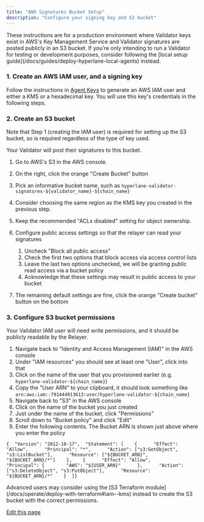 ```yaml
---
title: "AWS Signatures Bucket Setup"
description: "Configure your signing key and S3 bucket"
---
```


<Info>
  These instructions are for a production environment where Validator keys exist
  in AWS's Key Management Service and Validator signatures are posted publicly
  in an S3 bucket. If you're only intending to run a Validator for testing or
  development purposes, consider following the [local setup
  guide](/docs/guides/deploy-hyperlane-local-agents) instead.
</Info>

### 1. Create an AWS IAM user, and a signing key

Follow the instructions in [Agent Keys](/docs/operate/set-up-agent-keys) to generate an AWS IAM user and either a KMS or a hexadecimal key. You will use this key's credentials in the following steps.

### 2. Create an S3 bucket

<Info>
  Note that Step 1 (creating the IAM user) is required for setting up the S3
  bucket, so is required regardless of the type of key used.
</Info>

Your Validator will post their signatures to this bucket.

1. Go to AWS's S3 in the AWS console.

2. On the right, click the orange "Create Bucket" button

3. Pick an informative bucket name, such as `hyperlane-validator-signatures-${validator_name}-${chain_name}`

4. Consider choosing the same region as the KMS key you created in the previous step.

5. Keep the recommended "ACLs disabled" setting for object ownership.

6. Configure public access settings so that the relayer can read your signatures

   1. Uncheck "Block all public access"
   2. Check the first two options that block access via access control lists
   3. Leave the last two options unchecked, we will be granting public read access via a bucket policy
   4. Acknowledge that these settings may result in public access to your bucket

7. The remaining default settings are fine, click the orange "Create bucket" button on the bottom

### 3. Configure S3 bucket permissions

Your Validator IAM user will need write permissions, and it should be publicly readable by the Relayer.

1. Navigate back to "Identity and Access Management (IAM)" in the AWS console
2. Under "IAM resources" you should see at least one "User", click into that
3. Click on the name of the user that you provisioned earlier (e.g. `hyperlane-validator-${chain_name}`)
4. Copy the "User ARN" to your clipboard, it should look something like `arn:aws:iam::791444913613:user/hyperlane-validator-${chain_name}`
5. Navigate back to "S3" in the AWS console
6. Click on the name of the bucket you just created
7. Just under the name of the bucket, click "Permissions"
8. Scroll down to "Bucket policy" and click "Edit"
9. Enter the following contents. The Bucket ARN is shown just above where you enter the policy

```
{  "Version": "2012-10-17",  "Statement": [    {      "Effect": "Allow",      "Principal": "*",      "Action": ["s3:GetObject", "s3:ListBucket"],      "Resource": ["${BUCKET_ARN}", "${BUCKET_ARN}/*"]    },    {      "Effect": "Allow",      "Principal": {        "AWS": "${USER_ARN}"      },      "Action": ["s3:DeleteObject", "s3:PutObject"],      "Resource": "${BUCKET_ARN}/*"    }  ]}
```

<Info>
  Advanced users may consider using the [S3 Terraform
  module](/docs/operate/deploy-with-terraform#iam--kms) instead to create the S3
  bucket with the correct permissions.
</Info>

[Edit this page](https://github.com/hyperlane-xyz/v3-docs/tree/main/docs/operate/validators/validator-signatures-aws.mdx)
